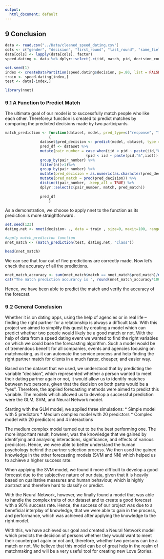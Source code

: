 ```yaml
---
output:
  html_document: default
---
```

## 9 Conclusion

```r
data <- read.csv("../Data/cleaned_speed_dating.csv")
cols <- c("gender", "decision", "first_round", "last_round", "same_field", "same_origin", "goal")
data[cols] <- lapply(data[cols], factor)
speed.dating <- data %>% dplyr::select(-c(iid, match, pid, decision_count))

set.seed(1)
index <- createDataPartition(speed.dating$decision, p=.80, list = FALSE, times= 1)
train <- speed.dating[index,]
test <- data[-index,]

library(nnet)
```

### 9.1 A Function to Predict Match
The ultimate goal of our model is to successfully match people who like each other. Therefore,a function is created to predict matches by comparing the predicted decisions made by two participants.

```r
match_prediction <- function(dataset, model, pred_type=c("response", "terms")) 
                    {
                dataset$pred_decision <- predict(model, dataset, type = pred_type)
                pred_df <- dataset %>%
                mutate(pair_number = case_when(iid < pid ~ paste(iid,"&",pid), 
                                     (pid < iid ~ paste(pid,"&",iid))))%>%
                group_by(pair_number) %>% 
                filter(n()>1)%>%         
                group_by(pair_number) %>%
                mutate(pred_decision = as.numeric(as.character(pred_decision)))%>%
                mutate(pred_match = prod(pred_decision)) %>%
                distinct(pair_number, .keep_all = TRUE) %>%
                dplyr::select(c(pair_number, match, pred_match))
                    
                pred_df 
                    }
```

As a demonstration, we choose to apply nnet to the function as its prediction is more straightforward.

```r
set.seed(123)
dating.net <- nnet(decision~ ., data = train , size=9, maxit=100, range=0.1, decay=5e-4)

```
```r
#apply match_prediciton function
nnet_match <- (match_prediction(test, dating.net, "class"))

head(nnet_match)
```

We can see that four out of five predictions are correctly made. Now let's check the accuracy of all the predictions.

```r
nnet_match_accuracy <- sum(nnet_match$match == nnet_match$pred_match)/nrow(nnet_match)
cat("The match prediction accurarcy is ", round(nnet_match_accuracy*100,2), "%")
```

Hence, we have been able to predict the match and verify the accuracy of the forecast. 

### 9.2 General Conclusion

Whether it is on dating apps, using the help of agencies or in real life – finding the right partner for a relationship is always a difficult task.
With this project we aimed to simplify this quest by creating a model which can predict whether two people would likely be a good match or not. With the help of data from a speed dating event we wanted to find the right variables on which we could base the forecasting algorithm. Such a model would be of tremendous benefit for all companies, events and agencies focusing on matchmaking, as it can automate the service process and help finding the right partner match for clients in a much faster, cheaper, and easier way.

Based on the dataset that we used, we understood that by predicting the variable “decision”, which represented whether a person wanted to meet their dating partner again or not, it would allow us to identify matches between two persons, given that the decision on both parts would be a “yes”. Therefore, the applied forecasting methods were aimed to predict this variable. 
The models which allowed us to develop a successful prediction were the GLM, SVM, and Neural Network model.

Starting with the GLM model, we applied three simulations:
* Simple model with 5 predictors
* Medium complex model with 20 predictors
* Complex model with 20 predictors and 4 interactions

The medium complex model turned out to be the best performing one. The more important result, however, was the knowledge that we gained by identifying and analysing interactions, significance, and effects of various predictors. Hence, we were able to better understand the human psychology behind the partner selection process.
We then used the gained knowledge in the other forecasting models (SVM and NN) which helped us to achieve a higher success rate.

When applying the SVM model, we found it more difficult to develop a good forecast due to the subjective nature of our data, given that it is heavily based on qualitative measures and human behaviour, which is highly abstract and therefore hard to classify or predict.

With the Neural Network, however, we finally found a model that was able to handle the complex traits of our dataset and to create a good forecast with a 90% success rate.
Hence, the success of our project was due to a beneficial interplay of knowledge, that we were able to gain in the process, and performance, which was achieved after applying the knowledge to the right model.

With this, we have achieved our goal and created a Neural Network model which predicts the decision of persons whether they would want to meet their counterpart again or not and, therefore, whether two persons can be a match or not. We believe that this model can be of great help in the realm of matchmaking and will be a very useful tool for creating new Love Stories.


